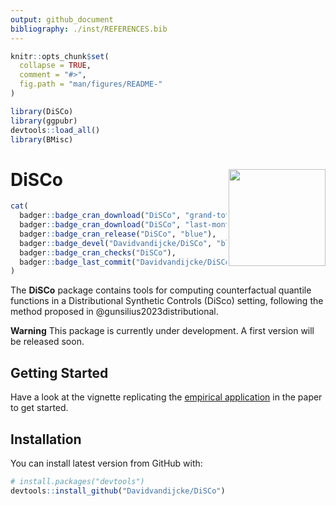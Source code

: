 ```yaml
---
output: github_document
bibliography: ./inst/REFERENCES.bib
---
```


<!-- README.md is generated from README.Rmd. Please edit that file -->

```r
knitr::opts_chunk$set(
  collapse = TRUE,
  comment = "#>",
  fig.path = "man/figures/README-"
)
```

```r
library(DiSCo)
library(ggpubr)
devtools::load_all()
library(BMisc)
```
# DiSCo <img src="man/figures/logo.png" align="right" alt="" width="155" />

```r
cat(
  badger::badge_cran_download("DiSCo", "grand-total", "blue"),
  badger::badge_cran_download("DiSCo", "last-month", "blue"),
  badger::badge_cran_release("DiSCo", "blue"),
  badger::badge_devel("Davidvandijcke/DiSCo", "blue"),
  badger::badge_cran_checks("DiSCo"),
  badger::badge_last_commit("Davidvandijcke/DiSCo")
)
```

<!-- README.mdƒ is generated from README.Rmd. Please edit that file -->

The **DiSCo** package contains tools for computing counterfactual quantile functions in a Distributional Synthetic Controls (DiSco) setting, following the method proposed in @gunsilius2023distributional. 

**Warning** This package is currently under development. A first version will be released soon.

## Getting Started

Have a look at the vignette replicating the [empirical application](https://www.davidvandijcke.com/DiSCo/articles/Dube2019.html) in the paper to get started.

## Installation

You can install latest version from GitHub with:

```r
# install.packages("devtools")
devtools::install_github("Davidvandijcke/DiSCo")
```


